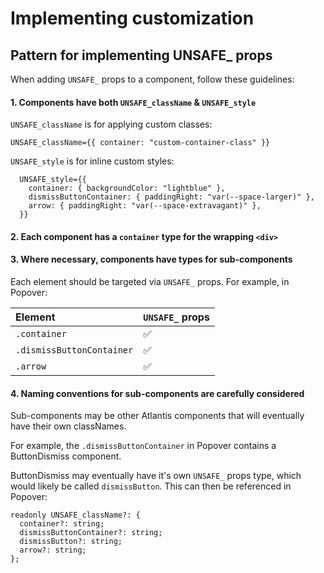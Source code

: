 
<Meta title="Guides/Implementing customization" />

# Implementing customization

## Pattern for implementing UNSAFE\_ props

When adding `UNSAFE_` props to a component, follow these guidelines:

#### 1. Components have both `UNSAFE_className` & `UNSAFE_style`

`UNSAFE_className` is for applying custom classes:

```tsx
UNSAFE_className={{ container: "custom-container-class" }}
```

`UNSAFE_style` is for inline custom styles:

```tsx
  UNSAFE_style={{
    container: { backgroundColor: "lightblue" },
    dismissButtonContainer: { paddingRight: "var(--space-larger)" },
    arrow: { paddingRight: "var(--space-extravagant)" },
  }}
```

#### 2. Each component has a `container` type for the wrapping `<div>`

#### 3. Where necessary, components have types for sub-components

Each element should be targeted via `UNSAFE_` props. For example, in Popover:

| **Element**               | **`UNSAFE_` props** |
| :------------------------ | :------------------ |
| `.container`              | ✅                  |
| `.dismissButtonContainer` | ✅                  |
| `.arrow`                  | ✅                  |

#### 4. Naming conventions for sub-components are carefully considered

Sub-components may be other Atlantis components that will eventually have their
own classNames.

For example, the `.dismissButtonContainer` in Popover contains a ButtonDismiss
component.

ButtonDismiss may eventually have it's own `UNSAFE_` props type, which would
likely be called `dismissButton`. This can then be referenced in Popover:

```tsx
readonly UNSAFE_className?: {
  container?: string;
  dismissButtonContainer?: string;
  dismissButton?: string;
  arrow?: string;
};
```
